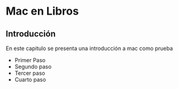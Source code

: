 # Mac en Libros

## Introducción

En este capitulo se presenta una introducción a mac como prueba

  * Primer Paso
  * Segundo paso
  * Tercer paso
  * Cuarto paso
